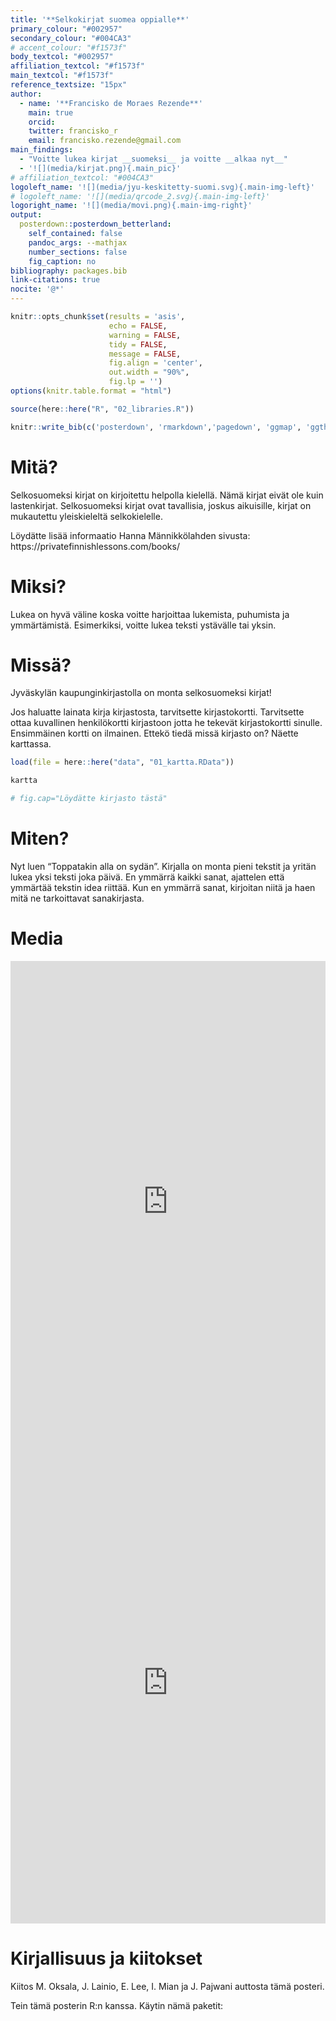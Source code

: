 ```yaml
---
title: '**Selkokirjat suomea oppialle**'
primary_colour: "#002957"
secondary_colour: "#004CA3"
# accent_colour: "#f1573f"
body_textcol: "#002957"
affiliation_textcol: "#f1573f"
main_textcol: "#f1573f"
reference_textsize: "15px"
author:
  - name: '**Francisko de Moraes Rezende**'
    main: true
    orcid:
    twitter: francisko_r 
    email: francisko.rezende@gmail.com
main_findings:
  - "Voitte lukea kirjat __suomeksi__ ja voitte __alkaa nyt__"
  - '![](media/kirjat.png){.main_pic}'
# affiliation_textcol: "#004CA3"
logoleft_name: '![](media/jyu-keskitetty-suomi.svg){.main-img-left}'
# logoleft_name: '![](media/qrcode_2.svg){.main-img-left}'
logoright_name: '![](media/movi.png){.main-img-right}'
output: 
  posterdown::posterdown_betterland:
    self_contained: false
    pandoc_args: --mathjax
    number_sections: false
    fig_caption: no
bibliography: packages.bib
link-citations: true
nocite: '@*'
---
```


```r
knitr::opts_chunk$set(results = 'asis',
                      echo = FALSE,
                      warning = FALSE,
                      tidy = FALSE,
                      message = FALSE,
                      fig.align = 'center',
                      out.width = "90%",
                      fig.lp = '')
options(knitr.table.format = "html") 
```

```r
source(here::here("R", "02_libraries.R"))
```

```r
knitr::write_bib(c('posterdown', 'rmarkdown','pagedown', 'ggmap', 'ggthemes', 'ggforce', 'knitr', 'here', 'tibble', 'readr', 'ggplot2', 'base'), 'packages.bib')
```


# Mitä?

Selkosuomeksi kirjat on kirjoitettu helpolla kielellä. Nämä kirjat eivät ole kuin lastenkirjat. Selkosuomeksi kirjat ovat tavallisia, joskus aikuisille, kirjat on mukautettu yleiskieleltä selkokielelle. 
<!-- Ajatelletteko ne ovat mielenkiintoista?  -->

Löydätte lisää informaatio Hanna Männikkölahden sivusta: https://privatefinnishlessons.com/books/

# Miksi?

Lukea on hyvä väline koska voitte harjoittaa lukemista, puhumista ja ymmärtämistä.  Esimerkiksi, voitte lukea teksti ystävälle tai yksin.

# Missä?

Jyväskylän kaupunginkirjastolla on monta selkosuomeksi kirjat!

Jos haluatte lainata kirja kirjastosta, tarvitsette kirjastokortti. Tarvitsette ottaa kuvallinen henkilökortti kirjastoon jotta he tekevät kirjastokortti sinulle. Ensimmäinen kortti on ilmainen. 
Ettekö tiedä missä kirjasto on? Näette karttassa.


```r
load(file = here::here("data", "01_kartta.RData"))
```


```r
kartta

# fig.cap="Löydätte kirjasto tästä"
```

# Miten?

Nyt luen “Toppatakin alla on sydän”. Kirjalla on monta pieni tekstit ja yritän lukea yksi teksti joka päivä. En ymmärrä kaikki sanat, ajattelen että ymmärtää tekstin idea riittää. Kun en ymmärrä sanat, kirjoitan niitä ja haen mitä ne tarkoittavat sanakirjasta.

# Media

<!-- <center> -->
<!-- ![](http://placekitten.com/750/700) -->
<!-- </center> -->


<iframe style="border: 0px" frameborder="0" type="text/html" allowfullscreen="true" webkitallowfullscreen="true" mozallowfullscreen="true" oallowfullscreen="true" msallowfullscreen="true" width="100%" src="https://m3.jyu.fi/jyumv/embed?uid=2c3d85eaab0a42599d948982bc1b0480" height="770">
</iframe>




<iframe style="border: 0px" frameborder="0" type="text/html" allowfullscreen="true" webkitallowfullscreen="true" mozallowfullscreen="true" oallowfullscreen="true" msallowfullscreen="true" width="100%" src="https://m3.jyu.fi/jyumv/embed?uid=34d38443ec50432981e2f207da5734a1" height="770">
</iframe>

<!-- <center> -->
<!-- ![](media/toppa.jpg) -->
<!-- </center> -->

# Kirjallisuus ja kiitokset

Kiitos M. Oksala, J. Lainio, E. Lee, I. Mian ja J. Pajwani auttosta tämä posteri.

Tein tämä posterin R:n kanssa. Käytin nämä paketit:


<!-- # Introduction -->

<!-- This is the `posterdown_betterland` template for the {posterdown} package! I was inspired by the twitter thread of [Mike Morrison](https://mobile.twitter.com/mikemorrison/status/1110191245035479041) and wanted to apply the `#betterposter` concept to the reproducible (yet simple to use) functionality of the {posterdown} package [@R-posterdown]. If you're not an R user don't sweat as you do **NOT** need to use it at all! Feel free to use only the Markdown functionality of this package :) -->

<!-- ## Objectives -->

<!-- 1. Pick a template layout. -->
<!-- 2. Write/ create your poster content distraction free. -->
<!-- 3. Let posterdown do its thing! -->

<!-- # Methods -->

<!-- I will show here how to include poster elements that may be useful, such as an equation using mathjax: -->

<!-- $$ -->
<!-- E = mc^2 -->
<!-- $$ -->

<!-- To reference a citation you can add your `.bib` file to the working directory and name it in the YAML metadata or generate an automated one as done here, then you only need to reference the label value in the `.bib` file. For example this package is built on top of the wonderful {pagedown} package and I will cite it at the end of this sentance using this in the rmd `[@R-pagedown]` [@R-pagedown]. -->

<!-- To get a better understanding of how to include features like these please refer to the {posterdown} [wiki](https://github.com/posterdown/wiki). -->

<!-- **_Now on to the results!_** -->

<!-- <br> -->

<!-- # Results -->

<!-- Here you may have some figures to show off, bellow I have made a scatterplot with the infamous Iris dataset and I can even reference to the figure automatically like this, `Figure \@ref(fig:irisfigure)`, Figure \@ref(fig:irisfigure). -->

<!-- ```{r, irisfigure, fig.cap='Here is a caption for the figure. This can be added by using the "fig.cap" option in the r code chunk options, see this [link](https://yihui.name/knitr/options/#plots) from the legend himself, [Yihui Xie](https://twitter.com/xieyihui).', out.width="80%"} -->
<!-- par(mar=c(2,2,0,1)) -->
<!-- plot(x = iris$Sepal.Length, y = iris$Sepal.Width, -->
<!--      col = iris$Species, pch = 19, xlab = "Sepal Length", -->
<!--      ylab = "Sepal Width") -->
<!-- ``` -->

<!-- Maybe you want to show off some of that fancy code you spent so much time on to make that figure, well you can do that too! Just use the `echo=TRUE` option in the r code chunk options, Figure \@ref(fig:myprettycode)! -->

<!-- ```{r myprettycode, echo=FALSE,collapse=TRUE, fig.cap='Boxplots, so hot right now!', fig.height=3.5, out.width="80%"} -->
<!-- #trim whitespace -->
<!-- par(mar=c(2,2,0,0)) -->
<!-- #plot boxplots -->
<!-- boxplot(iris$Sepal.Width~iris$Species, -->
<!--         col = "#008080",  -->
<!--         border = "#0b4545", -->
<!--         ylab = "Sepal Width (cm)", -->
<!--         xlab = "Species") -->
<!-- ``` -->

<!-- How about a neat table of data? See, Table \@ref(tab:iristable): -->

<!-- ```{r, iristable} -->
<!-- knitr::kable( -->
<!--   iris[1:8,1:5], format = "html", -->
<!--   caption = "A table made with the **knitr::kable** function.", -->
<!--   align = "c", col.names = c("Sepal <br> Length", -->
<!--                              "Sepal <br> Width", -->
<!--                              "Petal <br> Length", -->
<!--                              "Petal <br> Width", -->
<!--                              "Species"), -->
<!--   escape = FALSE) -->
<!-- ``` -->